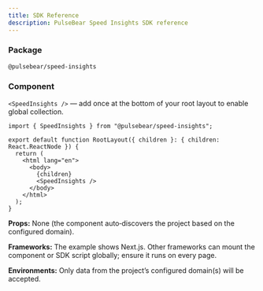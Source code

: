 ```yaml
---
title: SDK Reference
description: PulseBear Speed Insights SDK reference
---
```


### Package

`@pulsebear/speed-insights`

### Component

`<SpeedInsights />` — add once at the bottom of your root layout to enable global collection.

```tsx
import { SpeedInsights } from "@pulsebear/speed-insights";

export default function RootLayout({ children }: { children: React.ReactNode }) {
  return (
    <html lang="en">
      <body>
        {children}
        <SpeedInsights />
      </body>
    </html>
  );
}
```

**Props:** None (the component auto‑discovers the project based on the configured domain).

**Frameworks:** The example shows Next.js. Other frameworks can mount the component or SDK script globally; ensure it runs on every page.

**Environments:** Only data from the project’s configured domain(s) will be accepted.
